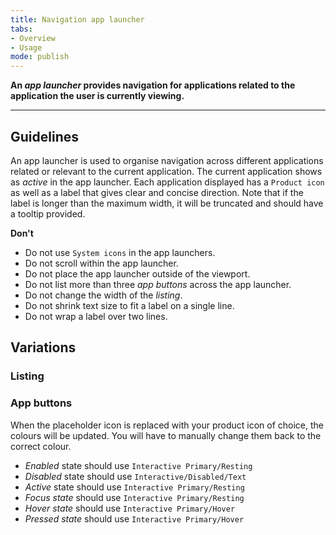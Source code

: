 ```yaml
---
title: Navigation app launcher
tabs: 
- Overview
- Usage
mode: publish
---
```



**An *app launcher* provides navigation for applications related to the application the user is currently viewing.**
<!--One to two sentences as an introduction to the component-->

***

## Guidelines
<!--List how to use it, sizes, widths, grid interactions, color allowances -->

An app launcher is used to organise navigation across different applications related or relevant to the current application. The current application shows as *active* in the app launcher. Each application displayed has a `Product icon` as well as a label that gives clear and concise direction. Note that if the label is longer than the maximum width, it will be truncated and should have a tooltip provided.


**Don't** 
<!--Bullet point list if needed -->


* Do not use `System icons` in the app launchers.
* Do not scroll within the app launcher. 
* Do not place the app launcher outside of the viewport. 
* Do not list more than three *app buttons* across the app launcher. 
* Do not change the width of the *listing*.
* Do not shrink text size to fit a label on a single line.
* Do not wrap a label over two lines.


## Variations 
<!--One ### heading per frame in Figma, explaining each component in that frame. One 'content' section per variation if needed -->


### Listing

<FigmaImage url="https://www.figma.com/file/0bGXR2sCwMVSDNyyzu5BXrO5/UI%E2%80%94User-Interface?node-id=3216%3A2660" />


### App buttons



When the placeholder icon is replaced with your product icon of choice, the colours will be updated. You will have to manually change them back to the correct colour. 
* *Enabled* state should use `Interactive Primary/Resting`
* *Disabled* state should use `Interactive/Disabled/Text`
* *Active* state should use `Interactive Primary/Resting`
* *Focus state* should use `Interactive Primary/Resting`
* *Hover state* should use `Interactive Primary/Hover`
* *Pressed state* should use `Interactive Primary/Hover`

<FigmaImage url="https://www.figma.com/file/0bGXR2sCwMVSDNyyzu5BXrO5/UI%E2%80%94User-Interface?node-id=3216%3A446" />
